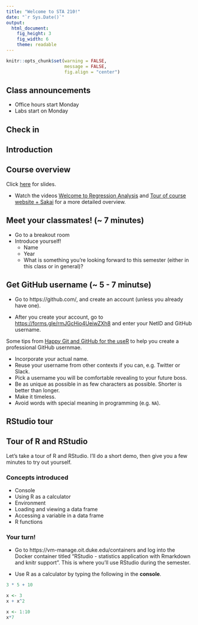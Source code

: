 ```yaml
---
title: "Welcome to STA 210!"
date: "`r Sys.Date()`"
output: 
  html_document: 
    fig_height: 3
    fig_width: 6
    theme: readable
---
```


```r
knitr::opts_chunk$set(warning = FALSE, 
                      message = FALSE, 
                      fig.align = "center")
```

## Class announcements

- Office hours start Monday
- Labs start on Monday

## Check in 

## Introduction


## Course overview

Click [here](01-course-overview.html) for slides.

- Watch the videos [Welcome to Regression Analysis](https://warpwire.duke.edu/w/jQ0FAA/) and [Tour of course website + Sakai](https://warpwire.duke.edu/w/_wsFAA/) for a more detailed overview. 

## Meet your classmates! (~ 7 minutes)

- Go to a breakout room
- Introduce yourself!
  - Name
  - Year
  - What is something you're looking forward to this semester (either in this class or in general)?

## Get GitHub username (~ 5 - 7 minutse)

- Go to https://github.com/, and create an account (unless you already have one). 

- After you create your account, go to [https://forms.gle/rmJGcHio4UeiwZXh8](https://forms.gle/rmJGcHio4UeiwZXh8) and enter your NetID and  GitHub username. 

Some tips from [Happy Git and GitHub for the useR](http://happygitwithr.com/github-acct.html#username-advice) to help you create a professional GitHub usernmae.

- Incorporate your actual name.
- Reuse your username from other contexts if you can, e.g. Twitter or Slack.
- Pick a username you will be comfortable revealing to your future boss.
- Be as unique as possible in as few characters as possible. Shorter is better than longer.
- Make it timeless.</small>
- Avoid words with special meaning in programming (e.g. `NA`).


## RStudio tour 

## Tour of R and RStudio 

Let's take a tour of R and RStudio. I'll do a short demo, then give you a few minutes to try out yourself. 

### Concepts introduced

- Console
- Using R as a calculator
- Environment
- Loading and viewing a data frame
- Accessing a variable in a data frame
- R functions

### Your turn!

- Go to https://vm-manage.oit.duke.edu/containers and log into the Docker container titled "RStudio - statistics application with Rmarkdown and knitr support". This is where you'll use RStudio during the semester. 

- Use R as a calculator by typing the following in the **console**. 

```r
3 * 5 + 10
```

```r
x <- 3
x + x^2
```

```r
x <- 1:10
x*7
```




